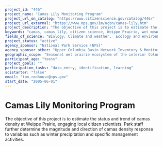 ```yaml
---
project_id: "446"
project_name: "Camas Lily Monitoring Program"
project_url_on_catalog: "https://www.citizenscience.gov/catalog/446/"
project_url_external: "https://www.nps.gov/im/ucbn/camas-lily.htm"
project_description: "The objective of this project is to estimate the status and trend of camas density at Weippe Prairie, engaging local citizen scientists. Park staff further determine the magnitude and direction of camas density response to  variables such as winter precipitation and specific management activities."
keywords: "camas, camas lily, citizen science, Weippe Prairie, wet meadow"
fields_of_science: "Biology, Climate and weather,  Ecology and environment,  Food,  Nature and outdoors"
project_status: "active"
agency_sponsor: "National Park Service (NPS)"
agency_sponsor_other: "Upper Columbia Basin Network Inventory & Monitoring Network"
geographic_scope: "Seasonal wet prairie ecosystem of the interior Columbia Plateau"
participant_age: "teens"
project_goals: ""
participation_tasks: "data_entry, identification, learning"
scistarter: "false"
email: "tom_rodhouse@nps.gov"
start_date: "2005-06-01"
---
```


# Camas Lily Monitoring Program

The objective of this project is to estimate the status and trend of camas density at Weippe Prairie, engaging local citizen scientists. Park staff further determine the magnitude and direction of camas density response to  variables such as winter precipitation and specific management activities.
